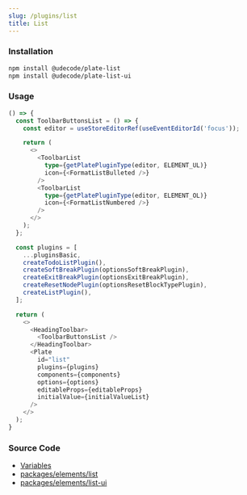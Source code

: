 ```yaml
---
slug: /plugins/list
title: List
---
```


### Installation

```bash npm2yarn
npm install @udecode/plate-list
npm install @udecode/plate-list-ui
```

### Usage

```ts live
() => {
  const ToolbarButtonsList = () => {
    const editor = useStoreEditorRef(useEventEditorId('focus'));

    return (
      <>
        <ToolbarList
          type={getPlatePluginType(editor, ELEMENT_UL)}
          icon={<FormatListBulleted />}
        />
        <ToolbarList
          type={getPlatePluginType(editor, ELEMENT_OL)}
          icon={<FormatListNumbered />}
        />
      </>
    );
  };

  const plugins = [
    ...pluginsBasic,
    createTodoListPlugin(),
    createSoftBreakPlugin(optionsSoftBreakPlugin),
    createExitBreakPlugin(optionsExitBreakPlugin),
    createResetNodePlugin(optionsResetBlockTypePlugin),
    createListPlugin(),
  ];

  return (
    <>
      <HeadingToolbar>
        <ToolbarButtonsList />
      </HeadingToolbar>
      <Plate
        id="list"
        plugins={plugins}
        components={components}
        options={options}
        editableProps={editableProps}
        initialValue={initialValueList}
      />
    </>
  );
}
```

### Source Code

- [Variables](https://github.com/udecode/plate/blob/main/docs/src/live/live.tsx)
- [packages/elements/list](https://github.com/udecode/plate/tree/main/packages/elements/list/src)
- [packages/elements/list-ui](https://github.com/udecode/plate/tree/main/packages/elements/list-ui/src)
